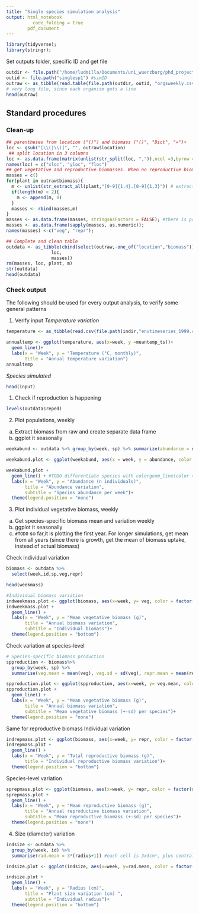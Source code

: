 ```yaml
---
title: "Single species simulation analysis"
output: html_notebook
          code_folding = true
        pdf_document
---
```

```r
library(tidyverse);
library(stringr);
```

Set outputs folder, specific ID and get file
```r
outdir <- file.path("/home/ludmilla/Documents/uni_wuerzburg/phd_project/thesis/model/EDoutputs") #CCTBserver: /home/luf74xx/Dokumente/model/EDoutputs
outid <- file.path("singlesp1") #simID
outraw <- as_tibble(read.table(file.path(outdir, outid, "orgsweekly.csv"), header = TRUE, sep = "\t"))
# very long file, since each organism gets a line
head(outraw)
```

## Standard procedures
### Clean-up
```r
## parentheses from location ("()") and biomass ("()", "Dict", "=")+
loc <- gsub("[\\(|\\)]", "", outraw$location)
 ## split location in 3 columns
loc <- as.data.frame(matrix(unlist(str_split(loc, ",")),ncol =3,byrow = T))
names(loc) = c("xloc", "yloc", "floc")
## get vegetative and reproductive biomasses. When no reproductive biomass, adds 0 before reshaping 2 columns
masses = c()
for(plant in outraw$biomass){
  m <- unlist(str_extract_all(plant,"[0-9]{1,4}.[0-9]{1,3}")) # extracts both veg and repr
  if(length(m) < 2){
    m <- append(m, 0)
  }
  masses <- rbind(masses,m)
}
masses <- as.data.frame(masses, stringsAsFactors = FALSE); #there is probably a better way to convert into numeric
masses <- as.data.frame(sapply(masses, as.numeric));
names(masses) <-c("veg", "repr");

## Complete and clean table
outdata <- as_tibble(cbind(select(outraw,-one_of("location","biomass")),
                 loc,
                 masses))
rm(masses, loc, plant, m)
str(outdata)
head(outdata)
```

### Check output
The following should be used for every output analysis, to verify some general patterns

1. Verify input
*Temperature variation*
```r
temperature <- as_tibble(read.csv(file.path(indir,"envtimeseries_1999.csv"), header =TRUE))

annualtemp <- ggplot(temperature, aes(x=week, y =meantemp_ts))+
  geom_line()+
  labs(x = "Week", y = "Temperature (°C, monthly)",
       title = "Annual temperature variation")
annualtemp
```

*Species simulated*

```r
head(input)
```

1. Check if reproduction is happening
```r
levels(outdata$reped)
```

2. Plot populations, weekly
  a. Extract biomass from raw and create separate data frame
  b. ggplot it seasonally
```r
weekabund <- outdata %>% group_by(week, sp) %>% summarize(abundance = n())

weekabund.plot <- ggplot(weekabund, aes(x = week, y = abundance, color = factor(sp))) 

weekabund.plot +
  geom_line() + #TODO differentiate species with colorgeom_line(color = "forestgreen") 
  labs(x = "Week", y = "Abundance (n individuals)",
       title = "Abundance variation",
       subtitle = "Species abundance per week")+
  theme(legend.position = "none")
```

3. Plot individual vegetative biomass, weekly
  a. Get species-specific biomass mean and variation weekly
  b. ggplot it seasonally
  c. `#TODO` so far,it is plotting the first year. For longer simulations, get mean from all years (since there is growth, get the mean of biomass uptake, instead of actual biomass) 

Check individual variation
```r
biomass <- outdata %>%
  select(week,id,sp,veg,repr)

head(weekmass)

#Individual biomass variation
indweekmass.plot <- ggplot(biomass, aes(x=week, y= veg, color = factor(id)))
indweekmass.plot +
  geom_line() +
  labs(x = "Week", y = "Mean vegetative biomass (g)",
       title = "Annual biomass variation",
       subtitle = "Individual biomass")+
  theme(legend.position = "bottom")
```

Check variation at species-level
```r
# Species-specific biomass production
spproduction <- biomass%>%
  group_by(week, sp) %>%
  summarise(veg.mean = mean(veg), veg.sd = sd(veg), repr.mean = mean(repr), repr.sd = sd(repr))

spproduction.plot <- ggplot(spproduction, aes(x=week, y= veg.mean, color = factor(sp)))
spproduction.plot +
  geom_line() +
  labs(x = "Week", y = "Mean vegetative biomass (g)",
       title = "Annual biomass variation",
       subtitle = "Mean vegetative biomass (+-sd) per species")+
  theme(legend.position = "none")
```

Same for reproductive biomass
Individual variation
```r
indrepmass.plot <- ggplot(biomass, aes(x=week, y= repr, color = factor(id)))
indrepmass.plot + 
  geom_line() +
  labs(x = "Week", y = "Total reproductive biomass (g)",
       title = "Individual reproductive biomass variation")+
  theme(legend.position = "bottom")
```

Species-level variation
```r
sprepmass.plot <- ggplot(biomass, aes(x=week, y= repr, color = factor(sp)))
sprepmass.plot + 
  geom_line() +
  labs(x = "Week", y = "Mean reproductive biomass (g)",
       title = "Annual reproductive biomass variation",
       subtitle = "Mean reproductive biomass (+-sd) per species")+
  theme(legend.position = "none")
```

4. Size (diameter) variation
```r
indsize <- outdata %>%
  group_by(week, id) %>%
  summarise(rad.mean = 3*(radius+1)) #each cell is 3x3cm², plus central cell, to which the radius is added

indsize.plot <- ggplot(indsize, aes(x=week, y=rad.mean, color = factor(id)))

indsize.plot +
  geom_line() +
  labs(x = "Week", y = "Radius (cm)",
       title = "Plant size variation (cm) ",
       subtitle = "Individual radius")+
  theme(legend.position = "bottom")
```
